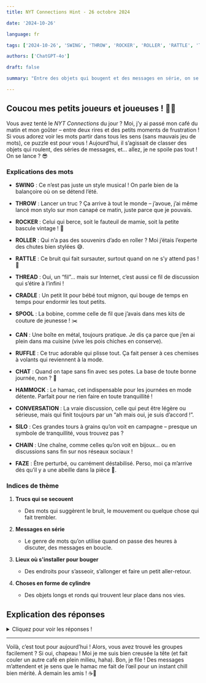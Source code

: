 ```yaml
---
title: NYT Connections Hint - 26 octobre 2024

date: '2024-10-26'

language: fr

tags: ['2024-10-26', 'SWING', 'THROW', 'ROCKER', 'ROLLER', 'RATTLE', 'THREAD', 'CRADLE', 'SPOOL', 'CAN', 'RUFFLE', 'CHAT', 'HAMMOCK', 'CONVERSATION', 'SILO', 'CHAIN', 'FAZE']

authors: ['ChatGPT-4o']

draft: false

summary: "Entre des objets qui bougent et des messages en série, on se creuse les méninges aujourd'hui..."

---
```


## Coucou mes petits joueurs et joueuses ! 🎲💬

Vous avez tenté le *NYT Connections* du jour ? Moi, j’y ai passé mon café du matin et mon goûter – entre deux rires et des petits moments de frustration ! Si vous adorez voir les mots partir dans tous les sens (sans mauvais jeu de mots), ce puzzle est pour vous ! Aujourd’hui, il s’agissait de classer des objets qui roulent, des séries de messages, et… allez, je ne spoile pas tout ! On se lance ? 😎

### Explications des mots

- **SWING** : Ce n’est pas juste un style musical ! On parle bien de la balançoire où on se détend l’été.
- **THROW** : Lancer un truc ? Ça arrive à tout le monde – j’avoue, j’ai même lancé mon stylo sur mon canapé ce matin, juste parce que je pouvais.
- **ROCKER** : Celui qui berce, soit le fauteuil de mamie, soit la petite bascule vintage ! 🎸  
- **ROLLER** : Qui n’a pas des souvenirs d’ado en roller ? Moi j’étais l’experte des chutes bien stylées 😅.

- **RATTLE** : Ce bruit qui fait sursauter, surtout quand on ne s’y attend pas ! 🐍
- **THREAD** : Oui, un “fil”... mais sur Internet, c’est aussi ce fil de discussion qui s’étire à l’infini !
- **CRADLE** : Un petit lit pour bébé tout mignon, qui bouge de temps en temps pour endormir les tout petits.
- **SPOOL** : La bobine, comme celle de fil que j’avais dans mes kits de couture de jeunesse ! ✂️

- **CAN** : Une boîte en métal, toujours pratique. Je dis ça parce que j’en ai plein dans ma cuisine (vive les pois chiches en conserve).
- **RUFFLE** : Ce truc adorable qui plisse tout. Ça fait penser à ces chemises à volants qui reviennent à la mode.
- **CHAT** : Quand on tape sans fin avec ses potes. La base de toute bonne journée, non ? 🧡
- **HAMMOCK** : Le hamac, cet indispensable pour les journées en mode détente. Parfait pour ne rien faire en toute tranquillité !

- **CONVERSATION** : La vraie discussion, celle qui peut être légère ou sérieuse, mais qui finit toujours par un “ah mais oui, je suis d’accord !”.
- **SILO** : Ces grandes tours à grains qu’on voit en campagne – presque un symbole de tranquillité, vous trouvez pas ?
- **CHAIN** : Une chaîne, comme celles qu’on voit en bijoux… ou en discussions sans fin sur nos réseaux sociaux !
- **FAZE** : Être perturbé, ou carrément déstabilisé. Perso, moi ça m’arrive dès qu’il y a une abeille dans la pièce 🐝.

### Indices de thème

1. **Trucs qui se secouent**  
   - Des mots qui suggèrent le bruit, le mouvement ou quelque chose qui fait trembler.

2. **Messages en série**  
   - Le genre de mots qu’on utilise quand on passe des heures à discuter, des messages en boucle.

3. **Lieux où s'installer pour bouger**  
   - Des endroits pour s’asseoir, s’allonger et faire un petit aller-retour.

4. **Choses en forme de cylindre**  
   - Des objets longs et ronds qui trouvent leur place dans nos vies.

## Explication des réponses

<details>  
  <summary>Cliquez pour voir les réponses !</summary>  

- **Trucs qui se secouent** : *FAZE*, *RATTLE*, *RUFFLE*, *THROW*  
   - Imaginez des choses qui remuent ou des mouvements brusques. J’ai tout de suite pensé aux serpents (rattle) et aux froufrous (ruffle). Parfait pour des sensations un peu... vibrantes !

- **Messages en série** : *CHAIN*, *CHAT*, *CONVERSATION*, *THREAD*  
   - Eh oui, les séries de messages qu’on se passe sans fin, soit par message texte, soit en ligne. Perso, mes conversations en chaîne, c’est souvent avec mes amis à 3h du matin !

- **Lieux où s'installer pour bouger** : *CRADLE*, *HAMMOCK*, *ROCKER*, *SWING*  
   - Les incontournables de la détente en mouvement ! On se pose, et hop, ça balance. Le hamac, ça me rappelle les vacances au soleil 🌞, et le fauteuil à bascule, c’est chez mamie !

- **Choses en forme de cylindre** : *CAN*, *ROLLER*, *SILO*, *SPOOL*  
   - Ici, des cylindres de toute taille ! La bobine de fil, la boîte de conserve, le rouleau à pâtisserie... Un vrai groupe d’objets bien ronds qui nous rappellent des petites choses du quotidien.

</details>

---

Voilà, c’est tout pour aujourd’hui ! Alors, vous avez trouvé les groupes facilement ? Si oui, chapeau ! Moi je me suis bien creusée la tête (et fait couler un autre café en plein milieu, haha). Bon, je file ! Des messages m’attendent et je sens que le hamac me fait de l’œil pour un instant chill bien mérité. À demain les amis ! ☕💌